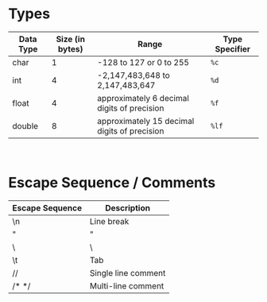 # Types
| Data Type | Size (in bytes) | Range                                         | Type Specifier |
|-----------|-----------------|-----------------------------------------------|----------------|
| char      | 1               | -128 to 127 or 0 to 255                       | `%c`           |
| int       | 4               | -2,147,483,648 to 2,147,483,647               | `%d`           |
| float     | 4               | approximately 6 decimal digits of precision   | `%f`           |
| double   	| 8              	| approximately 15 decimal digits of precision 	| `%lf`          |

<br />

# Escape Sequence / Comments
| Escape Sequence | Description            |
|-----------------|------------------------|
| \n              | Line break             |
| \"              | "                      |
| \\              | \                      |
| \t              | Tab                    |
| //              | Single line comment    |
| /* */           | Multi-line comment     |

